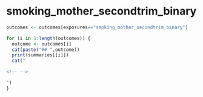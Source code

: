 
# smoking_mother_secondtrim_binary
```r
outcomes <- outcomes[exposures=="smoking_mother_secondtrim_binary"]

for (i in 1:length(outcomes)) {
  outcome <- outcomes[i]
  cat(paste("## ",outcome))
  print(summaries[[i]])
  cat("

<!-- -->

")
}

```

